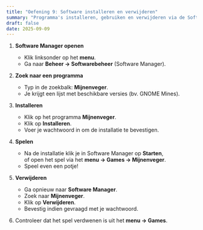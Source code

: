 ```yaml
---
title: "Oefening 9: Software installeren en verwijderen"
summary: "Programma's installeren, gebruiken en verwijderen via de Software Manager in Linux Mint."
draft: false
date: 2025-09-09
---
```


1) **Software Manager openen**  
   - Klik linksonder op het **menu**.  
   - Ga naar **Beheer → Softwarebeheer** (Software Manager).  

2) **Zoek naar een programma**  
   - Typ in de zoekbalk: **Mijnenveger**.  
   - Je krijgt een lijst met beschikbare versies (bv. GNOME Mines).  

3) **Installeren**  
   - Klik op het programma **Mijnenveger**.  
   - Klik op **Installeren**.  
   - Voer je wachtwoord in om de installatie te bevestigen.  

4) **Spelen**  
   - Na de installatie klik je in Software Manager op **Starten**,  
     of open het spel via het **menu → Games → Mijnenveger**.  
   - Speel even een potje!  

5) **Verwijderen**  
   - Ga opnieuw naar **Software Manager**.  
   - Zoek naar **Mijnenveger**.  
   - Klik op **Verwijderen**.  
   - Bevestig indien gevraagd met je wachtwoord.  

6) Controleer dat het spel verdwenen is uit het **menu → Games**.
